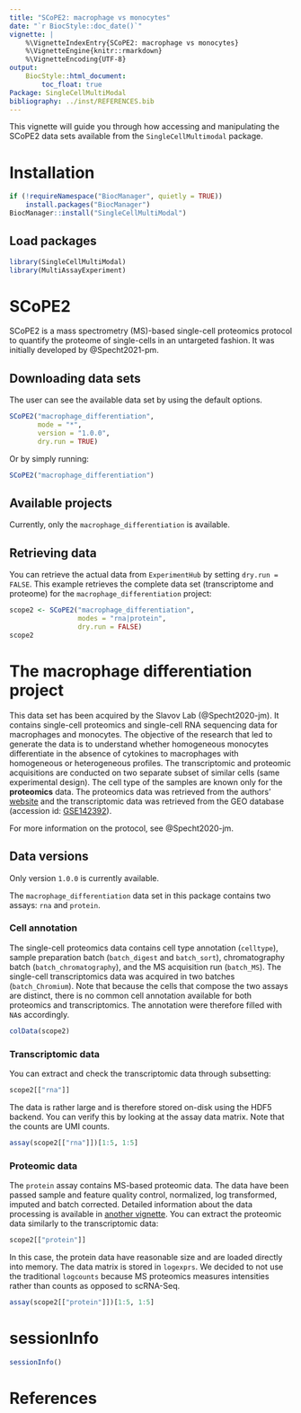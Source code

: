 ```yaml
---
title: "SCoPE2: macrophage vs monocytes"
date: "`r BiocStyle::doc_date()`"
vignette: |
    %\VignetteIndexEntry{SCoPE2: macrophage vs monocytes}
    %\VignetteEngine{knitr::rmarkdown}
    %\VignetteEncoding{UTF-8}
output:
    BiocStyle::html_document:
        toc_float: true
Package: SingleCellMultiModal
bibliography: ../inst/REFERENCES.bib
---
```


This vignette will guide you through how accessing and manipulating
the SCoPE2 data sets available from the `SingleCellMultimodal` package.

# Installation

```r
if (!requireNamespace("BiocManager", quietly = TRUE))
    install.packages("BiocManager")
BiocManager::install("SingleCellMultiModal")
```

## Load packages

```r
library(SingleCellMultiModal)
library(MultiAssayExperiment)
```

# SCoPE2

SCoPE2 is a mass spectrometry (MS)-based single-cell proteomics
protocol to quantify the proteome of single-cells in an untargeted
fashion. It was initially developed by @Specht2021-pm.

## Downloading data sets

The user can see the available data set by using the default options.

```r
SCoPE2("macrophage_differentiation",
       mode = "*",
       version = "1.0.0",
       dry.run = TRUE)
```

Or by simply running:

```r
SCoPE2("macrophage_differentiation")
```

## Available projects

Currently, only the `macrophage_differentiation` is available.

## Retrieving data

You can retrieve the actual data from `ExperimentHub` by setting
`dry.run = FALSE`. This example retrieves the complete data set
(transcriptome and proteome) for the `macrophage_differentiation`
project:

```r
scope2 <- SCoPE2("macrophage_differentiation",
                 modes = "rna|protein",
                 dry.run = FALSE)
scope2
```

# The macrophage differentiation project

This data set has been acquired by the Slavov Lab (@Specht2020-jm).
It contains single-cell proteomics and single-cell
RNA sequencing data for macrophages and monocytes. The objective of the
research that led to generate the data is to understand whether
homogeneous monocytes differentiate in the absence of cytokines to
macrophages with homogeneous or heterogeneous profiles. The transcriptomic and
proteomic acquisitions are conducted on two separate subset of similar
cells (same experimental design). The cell type of the samples are known only
for the **proteomics** data. The proteomics data was retrieved from
the authors' [website](https://scope2.slavovlab.net/docs/data) and the
transcriptomic data was retrieved from the GEO database (accession id:
[GSE142392](https://www.ncbi.nlm.nih.gov/geo/query/acc.cgi?acc=GSE142392)).

For more information on the protocol, see @Specht2020-jm.

## Data versions

Only version `1.0.0` is currently available.

The `macrophage_differentiation` data set in this package contains two
assays: `rna` and `protein`.

### Cell annotation

The single-cell proteomics data contains cell type annotation
(`celltype`), sample preparation batch (`batch_digest` and
`batch_sort`), chromatography batch (`batch_chromatography`), and the
MS acquisition run (`batch_MS`). The single-cell transcriptomics data
was acquired in two batches (`batch_Chromium`). Note that because the
cells that compose the two assays are distinct, there is no common
cell annotation available for both proteomics and transcriptomics. The
annotation were therefore filled with `NA`s accordingly.

```r
colData(scope2)
```

### Transcriptomic data

You can extract and check the transcriptomic data through subsetting:

```r
scope2[["rna"]]
```

The data is rather large and is therefore stored on-disk using the
HDF5 backend. You can verify this by looking at the assay data matrix.
Note that the counts are UMI counts.

```r
assay(scope2[["rna"]])[1:5, 1:5]
```

### Proteomic data

The `protein` assay contains MS-based proteomic data.
The data have been passed sample and feature quality control,
normalized, log transformed, imputed and batch corrected. Detailed
information about the data processing is available in
[another vignette](https://uclouvain-cbio.github.io/SCP.replication/articles/SCoPE2.html). You can extract the proteomic data similarly to the
transcriptomic data:

```r
scope2[["protein"]]
```

In this case, the protein data have reasonable size and are loaded
directly into memory. The data matrix is stored in `logexprs`. We
decided to not use the traditional `logcounts` because MS proteomics
measures intensities rather than counts as opposed to scRNA-Seq.

```r
assay(scope2[["protein"]])[1:5, 1:5]
```

# sessionInfo

```r
sessionInfo()
```

# References
